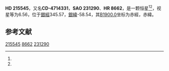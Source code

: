 {{Starbox begin
| name = HD 215545
}}
{{Starbox observe
| epoch = [[J2000.0|J2000.0]]
| constell = {{星座名待查}}<ref name=SIMBAD>{{cite web
 | url=http://simbad.u-strasbg.fr/simbad/sim-id?Ident=HR+8662
 | title=Pulsating variable Star
 | publisher=Centre de Données astronomiques de Strasbourg
 | work=SIMBAD
 | accessdate=2012-07-13
 | archive-date=2016-03-16
 | archive-url=https://web.archive.org/web/20160316132949/http://simbad.u-strasbg.fr/simbad/sim-id?Ident=HR+8662
 | dead-url=no
 }}</ref><ref name=DATA>{{cite web
 | url=http://vizier.u-strasbg.fr/viz-bin/VizieR-5?-out.add=.&-source=5050&-corr=PK=HR&-out.max=9999&HR=8662
 | title=VizieR Detailed Page
 | accessdate=2012-07-13
 | archive-date=2016-03-05
 | archive-url=https://web.archive.org/web/20160305041625/http://vizier.u-strasbg.fr/viz-bin/VizieR-5?-out.add=.&-source=5050&-corr=PK=HR&-out.max=9999&HR=8662
 }}</ref>
| 星官 = 
| ra = {{RA|22|46|43.7}}<ref name=SIMBAD /><ref name=DATA />
| dec = {{DEC|-46|56|22}}<ref name=SIMBAD /><ref name=DATA />
| appmag_v = 6.56<ref name=SIMBAD /><ref name=DATA />
}}
{{Starbox character
| class = A9IIIm:<ref name=SIMBAD /><ref name=DATA />
| b-v = 0.3<ref name=SIMBAD /><ref name=DATA />
| u-b = 0.11<ref name=SIMBAD /><ref name=DATA />
| r-i = 0.16C<ref name=SIMBAD /><ref name=DATA />
| variable = 
}}
{{Starbox astrometry
| radial_v = 0.11
| prop_mo_ra = -1
| parallax = 
| p_error = 
}}
{{Starbox catalog
| names =CD-4714331，[[SAO星表|SAO]] 231290，[[HD星表|HD]] 215545，[[HR星表|HR]] 8662}}
{{Starbox reference |Simbad=HR+8662}}
{{Starbox end}}

'''HD 215545'''，又名'''CD-4714331'''，'''SAO 231290'''、'''HR 8662'''，是一颗恒星<ref name=SIMBAD /><ref name=DATA />，视星等为6.56，位于[[銀道座標系|銀經]]345.57，[[銀道座標系|銀緯]]-58.54，其[[B1900.0|B1900.0]]坐标为赤經{{RA|22|40|48.6}}，赤緯{{DEC|-47|-58.54|58}}。

== 参考文献 ==
{{reflist}}

{{star-stub}}

[[Category:HD和HDE天體|215545]]
[[Category:HR天體|8662]]
[[Category:SAO天體|231290]]